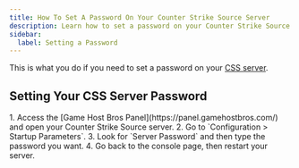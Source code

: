 ```yaml
---
title: How To Set A Password On Your Counter Strike Source Server
description: Learn how to set a password on your Counter Strike Source dedicated server.
sidebar:
  label: Setting a Password
---
```


This is what you do if you need to set a password on your [CSS server](https://www.gamehostbros.com/counter-strike-source-server-hosting/).

## Setting Your CSS Server Password

<Steps>
1. Access the [Game Host Bros Panel](https://panel.gamehostbros.com/) and open your Counter Strike Source server.
2. Go to `Configuration > Startup Parameters`.
3. Look for `Server Password` and then type the password you want.
4. Go back to the console page, then restart your server.
</Steps>
